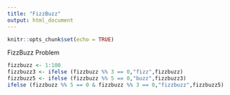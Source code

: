 ```yaml
---
title: "FizzBuzz"
output: html_document
---
```


```r
knitr::opts_chunk$set(echo = TRUE)
```

FizzBuzz Problem 
```r
fizzbuzz <- 1:100
fizzbuzz3 <- ifelse (fizzbuzz %% 3 == 0,"fizz",fizzbuzz)
fizzbuzz5 <- ifelse (fizzbuzz %% 5 == 0,"buzz",fizzbuzz3)
ifelse (fizzbuzz %% 5 == 0 & fizzbuzz %% 3 == 0,"fizzbuzz",fizzbuzz5)
```